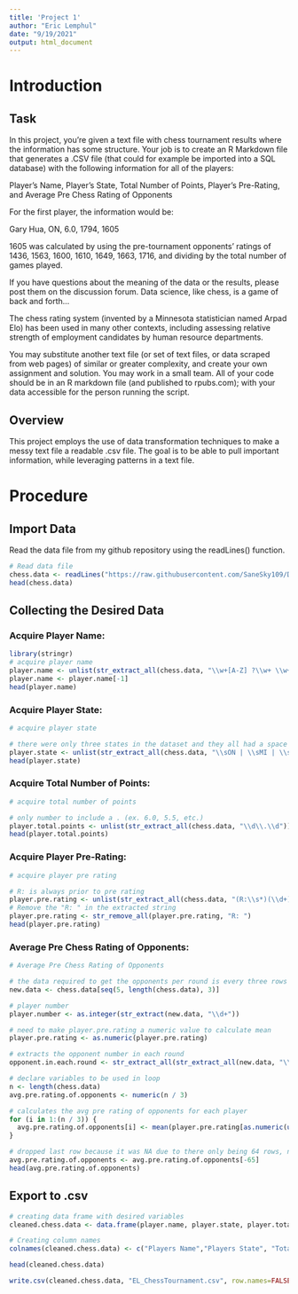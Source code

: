 ---
title: 'Project 1'
author: "Eric Lemphul"
date: "9/19/2021"
output: html_document
---


# Introduction

## Task

In this project, you’re given a text file with chess tournament results where the information has some structure. Your job is to create an R Markdown file that generates a .CSV file (that could for example be imported into a SQL database) with the following information for all of the players:


Player’s Name, Player’s State, Total Number of Points, Player’s Pre-Rating, and Average Pre Chess Rating of Opponents


For the first player, the information would be:


Gary Hua, ON, 6.0, 1794, 1605


1605 was calculated by using the pre-tournament opponents’ ratings of 1436, 1563, 1600, 1610, 1649, 1663, 1716, and dividing by the total number of games played.


If you have questions about the meaning of the data or the results, please post them on the discussion forum. Data science, like chess, is a game of back and forth…


The chess rating system (invented by a Minnesota statistician named Arpad Elo) has been used in many other contexts, including assessing relative strength of employment candidates by human resource departments.


You may substitute another text file (or set of text files, or data scraped from web pages) of similar or greater complexity, and create your own assignment and solution. You may work in a small team. All of your code should be in an R markdown file (and published to rpubs.com); with your data accessible for the person running the script.

## Overview

This project employs the use of data transformation techniques to make a messy text file a readable .csv file. The goal is to be able to pull important information, while leveraging patterns in a text file.

# Procedure


## Import Data

Read the data file from my github repository using the readLines() function.
```{r}
# Read data file
chess.data <- readLines("https://raw.githubusercontent.com/SaneSky109/DATA607/main/Project1/tournamentinfo.txt")
head(chess.data)
```

## Collecting the Desired Data

### Acquire Player Name:
```{r}
library(stringr)
# acquire player name
player.name <- unlist(str_extract_all(chess.data, "\\w+[A-Z] ?\\w+ \\w+")) 
player.name <- player.name[-1]
head(player.name)
```

### Acquire Player State:
```{r}
# acquire player state

# there were only three states in the dataset and they all had a space before the start of string
player.state <- unlist(str_extract_all(chess.data, "\\sON | \\sMI | \\sOH"))
head(player.state)
```

### Acquire Total Number of Points:
```{r}
# acquire total number of points

# only number to include a . (ex. 6.0, 5.5, etc.)
player.total.points <- unlist(str_extract_all(chess.data, "\\d\\.\\d"))
head(player.total.points)
```

### Acquire Player Pre-Rating:
```{r}
# acquire player pre rating

# R: is always prior to pre rating
player.pre.rating <- unlist(str_extract_all(chess.data, "(R:\\s*)(\\d+)"))
# Remove the "R: " in the extracted string
player.pre.rating <- str_remove_all(player.pre.rating, "R: ")
head(player.pre.rating)

```

### Average Pre Chess Rating of Opponents:
```{r}
# Average Pre Chess Rating of Opponents

# the data required to get the opponents per round is every three rows apart
new.data <- chess.data[seq(5, length(chess.data), 3)]

# player number
player.number <- as.integer(str_extract(new.data, "\\d+"))

# need to make player.pre.rating a numeric value to calculate mean
player.pre.rating <- as.numeric(player.pre.rating)

# extracts the opponent number in each round
opponent.in.each.round <- str_extract_all(str_extract_all(new.data, "\\d+\\|"), "\\d+")

# declare variables to be used in loop
n <- length(chess.data)
avg.pre.rating.of.opponents <- numeric(n / 3)

# calculates the avg pre rating of opponents for each player
for (i in 1:(n / 3)) { 
  avg.pre.rating.of.opponents[i] <- mean(player.pre.rating[as.numeric(unlist(opponent.in.each.round[player.number[i]]))]) 
}

# dropped last row because it was NA due to there only being 64 rows, not 65
avg.pre.rating.of.opponents <- avg.pre.rating.of.opponents[-65]
head(avg.pre.rating.of.opponents)
```


## Export to .csv

```{r}
# creating data frame with desired variables
cleaned.chess.data <- data.frame(player.name, player.state, player.total.points, player.pre.rating, avg.pre.rating.of.opponents)

# Creating column names
colnames(cleaned.chess.data) <- c("Players Name","Players State", "Total Points", "Players Pre-Rating", "Avg Pre Chess Rating of Opponents")

head(cleaned.chess.data)

write.csv(cleaned.chess.data, "EL_ChessTournament.csv", row.names=FALSE)
```
